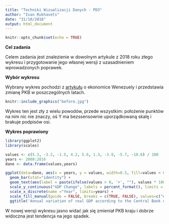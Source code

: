 ```yaml
---
title: "Techniki Wizualizacji Danych - PD3"
author: "Ivan Rukhavets"
date: "31/10/2018"
output: html_document
---
```


```r
knitr::opts_chunk$set(echo = TRUE)
```

**Cel zadania**

Celem zadania jest znalezienie w dowolnym artykule z 2018 roku złego wykresu i przygotowanie jego własnej wersji z uzasadnieniem wprowadzonych poprawek.

**Wybór wykresu**

Wybrany wykres pochodzi z [artykułu](https://en.wikipedia.org/w/index.php?title=Venezuela&oldid=865039580#Economy) o ekonomice Wenezuely i przedstawia zmianę PKB w poszczególnych latach.

```r
knitr::include_graphics("before.jpg")
```

Wykres ten jest zły z wielu powodów, przede wszystkim: położenie punktów na nim nic nie znaczy, oś Y ma bezssensownie uporządkowaną skalę i brakuje podpisów osi.

**Wykres poprawiony** 

```r
library(ggplot2)
library(scales)
```

```r
values <- c(5.3, -3.2, -1.5, 4.2, 5.6, 1.3, -3.9, -5.7, -18.6) / 100
years <- 2008:2016
dane <- data.frame(values,years)

ggplot(data=dane, aes(x = years, y = values, width=0.5, fill=values < 0)) +
  geom_bar(stat="identity") +
  geom_text(aes(label = paste(ifelse(values > 0, '+', ""), values * 100, " %", sep=""), vjust = ifelse(values >= 0, -0.5, 1.5))) +
  scale_y_continuous("GDP Change", labels = percent_format(), limits = c(-0.2, 0.07)) +
  scale_x_discrete(name ="Year", limits=years) + 
  scale_fill_manual(guide = FALSE, breaks = c(TRUE, FALSE), values=c("#a6d96a", "#d7191c")) +
  ggtitle('Annual variation of real GDP according to the Central Bank of Venezuela')
```

W nowej wersji wykresu jasno widać jak się zmieniał PKB kraju i dobrze widoczna jest tendencja na jego spadek.

